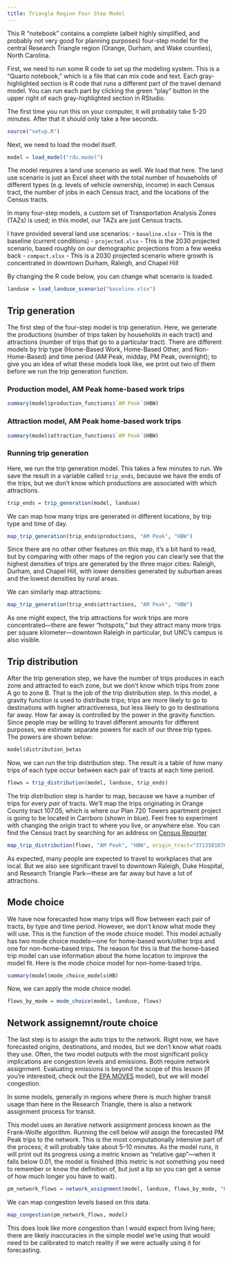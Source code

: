 ```yaml
---
title: Triangle Region Four Step Model
---
```


This R "notebook" contains a complete (albeit highly simplified, and probably not very good for planning purposes) four-step model for the central Research Triangle region (Orange, Durham, and Wake counties), North Carolina.

First, we need to run some R code to set up the modeling system. This is a "Quarto notebook," which is a file that can mix code and text. Each gray-highlighted section is R code that runs a different part of the travel demand model. You can run each part by clicking the green "play" button in the upper right of each gray-highlighted section in RStudio.

The first time you run this on your computer, it will probably take 5-20 minutes. After that it should only take a few seconds.

```r
source("setup.R")
```

Next, we need to load the model itself.

```r
model = load_model("rdu.model")
```

The model requires a land use scenario as well. We load that here. The land use scenario is just an Excel sheet with the total number of households of different types (e.g. levels of vehicle ownership, income) in each Census tract, the number of jobs in each Census tract, and the locations of the Census tracts.

In many four-step models, a custom set of Transportation Analysis Zones (TAZs) is used; in this model, our TAZs are just Census tracts.

I have provided several land use scenarios:
    - `baseline.xlsx` - This is the baseline (current conditions)
    - `projected.xlsx` - This is the 2030 projected scenario, based roughly on our demographic projections from a few weeks back
    - `compact.xlsx` - This is a 2030 projected scenario where growth is concentrated in downtown Durham, Raleigh, and Chapel Hill

By changing the R code below, you can change what scenario is loaded.

```r
landuse = load_landuse_scenario("baseline.xlsx")
```

## Trip generation

The first step of the four-step model is trip generation. Here, we generate the productions (number of trips taken by households in each tract) and attractions (number of trips that go to a particular tract). There are different models by trip type (Home-Based Work, Home-Based Other, and Non-Home-Based) and time period (AM Peak, midday, PM Peak, overnight); to give you an idea of what these models look like, we print out two of them before we run the trip generation function.

### Production model, AM Peak home-based work trips

```r
summary(model$production_functions$`AM Peak`$HBW)
```

### Attraction model, AM Peak home-based work trips

```r
summary(model$attraction_functions$`AM Peak`$HBW)
```

### Running trip generation

Here, we run the trip generation model. This takes a few minutes to run. We save the result in a variable called `trip_ends`, because we have the ends of the trips, but we don't know which productions are associated with which attractions.

```r
trip_ends = trip_generation(model, landuse)
```

We can map how many trips are generated in different locations, by trip type and time of day.

```r
map_trip_generation(trip_ends$productions, "AM Peak", "HBW")
```

Since there are no other other features on this map, it's a bit hard to read, but by comparing with other maps of the region you can clearly see that the highest densities of trips are generated by the three major cities: Raleigh, Durham, and Chapel Hill, with lower densities generated by suburban areas and the lowest densities by rural areas.

We can similarly map attractions:

```r
map_trip_generation(trip_ends$attractions, "AM Peak", "HBW")
```

As one might expect, the trip attractions for work trips are more concentrated---there are fewer "hotspots," but they attract many more trips per square kilometer—downtown Raleigh in particular, but UNC's campus is also visible.

## Trip distribution

After the trip generation step, we have the number of trips produces in each zone and attracted to each zone, but we don't know which trips from zone A go to zone B. That is the job of the trip distribution step. In this model, a gravity function is used to distribute trips; trips are more likely to go to destinations with higher attractiveness, but less likely to go to destinations far away. How far away is controlled by the power in the gravity function. Since people may be willing to travel different amounts for different purposes, we estimate separate powers for each of our three trip types. The powers are shown below:

```r
model$distribution_betas
```

Now, we can run the trip distribution step. The result is a table of how many trips of each type occur between each pair of tracts at each time period.

```r
flows = trip_distribution(model, landuse, trip_ends)
```

The trip distribution step is harder to map, because we have a number of trips for every _pair_ of tracts. We'll map the trips originating in Orange County tract 107.05, which is where our Plan 720 Towers apartment project is going to be located in Carrboro (shown in blue). Feel free to experiment with changing the origin tract to where you live, or anywhere else. You can find the Census tract by searching for an address on [Census Reporter](https://censusreporter.org)

```r
map_trip_distribution(flows, "AM Peak", "HBW", origin_tract="37135010705")
```

As expected, many people are expected to travel to workplaces that are local. But we also see significant travel to downtown Raleigh, Duke Hospital, and Research Triangle Park—these are far away but have a lot of attractions. 

## Mode choice

We have now forecasted how many trips will flow between each pair of tracts, by type and time period. However, we don't know what mode they will use. This is the function of the mode choice model. This model actually has two mode choice models—one for home-based work/other trips and one for non-home-based trips. The reason for this is that the home-based trip model can use information about the home location to improve the model fit. Here is the mode choice model for non-home-based trips.

```r
summary(model$mode_choice_models$HB)
```

Now, we can apply the mode choice model.

```r
flows_by_mode = mode_choice(model, landuse, flows)
```

## Network assignemnt/route choice

The last step is to assign the auto trips to the network. Right now, we have forecasted origins, destinations, and modes, but we don't know what roads they use. Often, the two model outputs with the most significant policy implications are congestion levels and emissions. Both require network assignment. Evaluating emissions is beyond the scope of this lesson (if you're interested, check out the [EPA MOVES](https://www.epa.gov/moves) model), but we will model congestion.

In some models, generally in regions where there is much higher transit usage than here in the Research Triangle, there is also a network assignment process for transit.

This model uses an iterative network assignment process known as the Frank-Wolfe algorithm. Running the cell below will assign the forecasted PM Peak trips to the network. This is the most computationally intensive part of the process; it will probably take about 5–10 minutes. As the model runs, it will print out its progress using a metric known as "relative gap"—when it falls below 0.01, the model is finished (this metric is not something you need to remember or know the definition of, but just a tip so you can get a sense of how much longer you have to wait).

```r
pm_network_flows = network_assignment(model, landuse, flows_by_mode, "PM Peak")
```

We can map congestion levels based on this data.

```r
map_congestion(pm_network_flows, model)
```

This does look like more congestion than I would expect from living here; there are likely inaccuracies in the simple model we're using that would need to be calibrated to match reality if we were actually using it for forecasting.